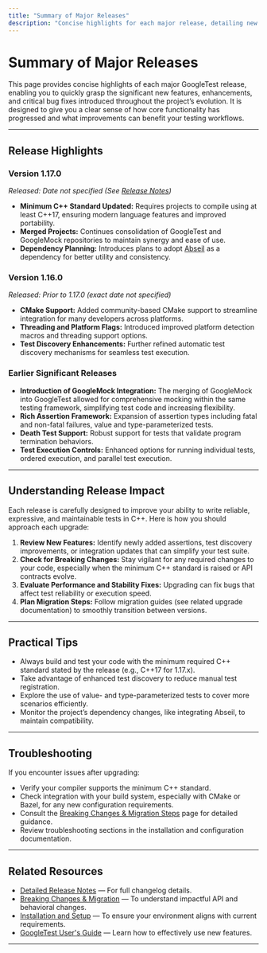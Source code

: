 ```yaml
---
title: "Summary of Major Releases"
description: "Concise highlights for each major release, detailing new features, enhancements, and significant bug fixes. Users quickly understand what's new in each version and how core functionality has evolved."
---
```


# Summary of Major Releases

This page provides concise highlights of each major GoogleTest release, enabling you to quickly grasp the significant new features, enhancements, and critical bug fixes introduced throughout the project’s evolution. It is designed to give you a clear sense of how core functionality has progressed and what improvements can benefit your testing workflows.

---

## Release Highlights

### Version 1.17.0
*Released: Date not specified (See [Release Notes](https://github.com/google/googletest/releases/tag/v1.17.0))*

- **Minimum C++ Standard Updated:** Requires projects to compile using at least C++17, ensuring modern language features and improved portability.
- **Merged Projects:** Continues consolidation of GoogleTest and GoogleMock repositories to maintain synergy and ease of use.
- **Dependency Planning:** Introduces plans to adopt [Abseil](https://github.com/abseil/abseil-cpp) as a dependency for better utility and consistency.

### Version 1.16.0
*Released: Prior to 1.17.0 (exact date not specified)*

- **CMake Support:** Added community-based CMake support to streamline integration for many developers across platforms.
- **Threading and Platform Flags:** Introduced improved platform detection macros and threading support options.
- **Test Discovery Enhancements:** Further refined automatic test discovery mechanisms for seamless test execution.

### Earlier Significant Releases

- **Introduction of GoogleMock Integration:** The merging of GoogleMock into GoogleTest allowed for comprehensive mocking within the same testing framework, simplifying test code and increasing flexibility.
- **Rich Assertion Framework:** Expansion of assertion types including fatal and non-fatal failures, value and type-parameterized tests.
- **Death Test Support:** Robust support for tests that validate program termination behaviors.
- **Test Execution Controls:** Enhanced options for running individual tests, ordered execution, and parallel test execution.

---

## Understanding Release Impact

Each release is carefully designed to improve your ability to write reliable, expressive, and maintainable tests in C++. Here is how you should approach each upgrade:

1. **Review New Features:** Identify newly added assertions, test discovery improvements, or integration updates that can simplify your test suite.
2. **Check for Breaking Changes:** Stay vigilant for any required changes to your code, especially when the minimum C++ standard is raised or API contracts evolve.
3. **Evaluate Performance and Stability Fixes:** Upgrading can fix bugs that affect test reliability or execution speed.
4. **Plan Migration Steps:** Follow migration guides (see related upgrade documentation) to smoothly transition between versions.

---

## Practical Tips

- Always build and test your code with the minimum required C++ standard stated by the release (e.g., C++17 for 1.17.x).
- Take advantage of enhanced test discovery to reduce manual test registration.
- Explore the use of value- and type-parameterized tests to cover more scenarios efficiently.
- Monitor the project’s dependency changes, like integrating Abseil, to maintain compatibility.

---

## Troubleshooting

If you encounter issues after upgrading:

- Verify your compiler supports the minimum C++ standard.
- Check integration with your build system, especially with CMake or Bazel, for any new configuration requirements.
- Consult the [Breaking Changes & Migration Steps](../upgrade-migration-guides/breaking-changes-migration) page for detailed guidance.
- Review troubleshooting sections in the installation and configuration documentation.

---

## Related Resources
- [Detailed Release Notes](../release-notes-history/detailed-release-notes) — For full changelog details.
- [Breaking Changes & Migration](../upgrade-migration-guides/breaking-changes-migration) — To understand impactful API and behavioral changes.
- [Installation and Setup](../../getting-started/prerequisites-installation/installing-on-linux-macos-windows) — To ensure your environment aligns with current requirements.
- [GoogleTest User's Guide](../../index.md) — Learn how to effectively use new features.

---